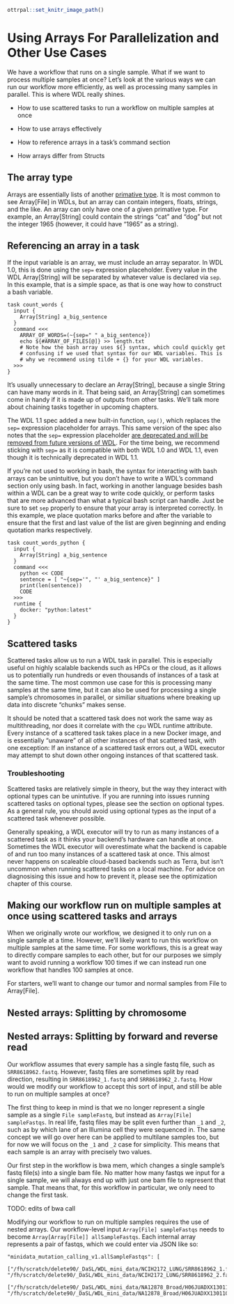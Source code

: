 ```r
ottrpal::set_knitr_image_path()
```

# Using Arrays For Parallelization and Other Use Cases

We have a workflow that runs on a single sample. What if we want to process multiple samples at once? Let's look at the various ways we can run our workflow more efficiently, as well as processing many samples in parallel. This is where WDL really shines.

- How to use scattered tasks to run a workflow on multiple samples at once

- How to use arrays effectively

- How to reference arrays in a task's command section

- How arrays differ from Structs

## The array type
Arrays are essentially lists of another [primative type](https://en.wikipedia.org/wiki/Primitive_data_type). It is most common to see Array[File] in WDLs, but an array can contain integers, floats, strings, and the like. An array can only have one of a given primative type. For example, an Array[String] could contain the strings "cat" and "dog" but not the integer 1965 (however, it could have "1965" as a string).

## Referencing an array in a task

If the input variable is an array, we must include an array separator. In WDL 1.0, this is done using the `sep=` expression placeholder. Every value in the WDL Array[String] will be separated by whatever value is declared via `sep`. In this example, that is a simple space, as that is one way how to construct a bash variable.

```
task count_words {
  input {
    Array[String] a_big_sentence
  }
  command <<<
    ARRAY_OF_WORDS=(~{sep=" " a_big_sentence})
    echo ${#ARRAY_OF_FILES[@]} >> length.txt
    # Note how the bash array uses ${} syntax, which could quickly get
    # confusing if we used that syntax for our WDL variables. This is
    # why we recommend using tilde + {} for your WDL variables.
  >>>
}
```
It's usually unnecessary to declare an Array[String], because a single String can have many words in it. That being said, an Array[String] can sometimes come in handy if it is made up of outputs from other tasks. We'll talk more about chaining tasks together in upcoming chapters.

::: {.notice data-latex="warning"}
The WDL 1.1 spec added a new built-in function, `sep()`, which replaces the `sep=` expression placeholder for arrays. This same version of the spec also notes that the `sep=` expression placeholder [are deprecated and will be removed from future versions of WDL](https://github.com/openwdl/wdl/blob/main/versions/1.1/SPEC.md#-expression-placeholder-options). For the time being, we recommend sticking with `sep=` as it is compatible with both WDL 1.0 and WDL 1.1, even though it is technically deprecated in WDL 1.1.
:::

If you're not used to working in bash, the syntax for interacting with bash arrays can be unintuitive, but you don't have to write a WDL's command section only using bash. In fact, working in another language besides bash within a WDL can be a great way to write code quickly, or perform tasks that are more advanced than what a typical bash script can handle. Just be sure to set `sep` properly to ensure that your array is interpreted correctly. In this example, we place quotation marks before and after the variable to ensure that the first and last value of the list are given beginning and ending quotation marks respectively.

```
task count_words_python {
  input {
    Array[String] a_big_sentence
  }
  command <<<
    python << CODE
    sentence = [ "~{sep='", "' a_big_sentence}" ]
    print(len(sentence))
    CODE
  >>>
  runtime {
    docker: "python:latest"
  }
}
```


## Scattered tasks
Scattered tasks allow us to run a WDL task in parallel. This is especially useful on highly scalable backends such as HPCs or the cloud, as it allows us to potentially run hundreds or even thousands of instances of a task at the same time. The most common use case for this is processing many samples at the same time, but it can also be used for processing a single sample's chromosomes in parallel, or similiar situations where breaking up data into discrete "chunks" makes sense.

It should be noted that a scattered task does not work the same way as multithreading, nor does it correlate with the `cpu` WDL runtime attribute. Every instance of a scattered task takes place in a new Docker image, and is essentially "unaware" of all other instances of that scattered task, with one exception: If an instance of a scattered task errors out, a WDL executor may attempt to shut down other ongoing instances of that scattered task.

### Troubleshooting
Scattered tasks are relatively simple in theory, but the way they interact with optional types can be unintutive. If you are running into issues running scattered tasks on optional types, please see the section on optional types. As a general rule, you should avoid using optional types as the input of a scattered task whenever possible.

Generally speaking, a WDL executor will try to run as many instances of a scattered task as it thinks your backend's hardware can handle at once. Sometimes the WDL executor will overestimate what the backend is capable of and run too many instances of a scattered task at once. This almost never happens on scaleable cloud-based backends such as Terra, but isn't uncommon when running scattered tasks on a local machine. For advice on diagnosising this issue and how to prevent it, please see the optimization chapter of this course.

## Making our workflow run on multiple samples at once using scattered tasks and arrays
When we originally wrote our workflow, we designed it to only run on a single sample at a time. However, we'll likely want to run this workflow on multiple samples at the same time. For some workflows, this is a great way to directly compare samples to each other, but for our purposes we simply want to avoid running a workflow 100 times if we can instead run one workflow that handles 100 samples at once.

For starters, we'll want to change our tumor and normal samples from File to Array[File].





## Nested arrays: Splitting by chromosome


## Nested arrays: Splitting by forward and reverse read
Our workflow assumes that every sample has a single fastq file, such as `SRR8618962.fastq`. However, fastq files are sometimes split by read direction, resulting in `SRR8618962_1.fastq` and `SRR8618962_2.fastq`. How would we modify our workflow to accept this sort of input, and still be able to run on multiple samples at once?

The first thing to keep in mind is that we no longer represent a single sample as a single `File sampleFastq`, but instead as `Array[File] sampleFastqs`. In real life, fastq files may be split even further than `_1` and `_2`, such as by which lane of an Illumina cell they were sequenced in. The same concept we will go over here can be applied to multilane samples too, but for now we will focus on the `_1` and `_2` case for simplicity. This means that each sample is an array with precisely two values.

Our first step in the workflow is bwa mem, which changes a single sample's fastq file(s) into a single bam file. No matter how many fastqs we input for a single sample, we will always end up with just one bam file to represent that sample. That means that, for this workflow in particular, we only need to change the first task.


TODO: edits of bwa call


Modifying our workflow to run on multiple samples requires the use of nested arrays. Our workflow-level input `Array[File] sampleFastqs` needs to become `Array[Array[File]] allSampleFastqs`. Each internal array represents a pair of fastqs, which we could enter via JSON like so:

```
"minidata_mutation_calling_v1.allSampleFastqs": [
    ["/fh/scratch/delete90/_DaSL/WDL_mini_data/NCIH2172_LUNG/SRR8618962_1.fastq", "/fh/scratch/delete90/_DaSL/WDL_mini_data/NCIH2172_LUNG/SRR8618962_2.fastq"],
    ["/fh/scratch/delete90/_DaSL/WDL_mini_data/NA12878_Broad/H06JUADXX130110.1.ATCACGAT.20k_interleaved_1.fastq", "/fh/scratch/delete90/_DaSL/WDL_mini_data/NA12878_Broad/H06JUADXX130110.1.ATCACGAT.20k_interleaved_2.fastq"]]
```
